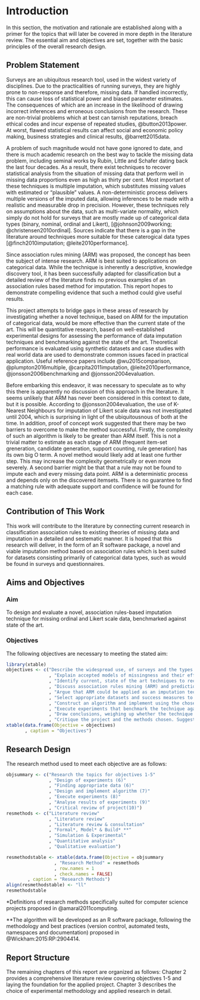 # Introduction

In this section, the motivation and rationale are established along with a primer for the topics that will later be covered in more depth in the literature review. The essential aim and objectives are set, together with the basic principles of the overall research design.

## Problem Statement

Surveys are an ubiquitous research tool, used in the widest variety of disciplines. Due to the practicalities of running surveys, they are highly prone to non-response and therefore, missing data. If handled incorrectly, this can cause loss of statistical power and biased parameter estimates. The consequences of which are an increase in the likelihood of drawing incorrect inferences and erroneous conclusions from the research. These are non-trivial problems which at best can tarnish reputations, breach ethical codes and incur expense of repeated studies, @button2013power. At worst, flawed statistical results can affect social and economic policy making, business strategies and clinical results, @barrett2015data. 

A problem of such magnitude would not have gone ignored to date, and there is much academic research on the best way to tackle the missing data problem, including seminal works by Rubin, Little and Schafer dating back the last four decades. As a result, there exist techniques to recover statistical analysis from the situation of missing data that perform well in missing data proportions even as high as thirty per cent. Most important of these techniques is multiple imputation, which substitutes missing values with estimated or "plausible" values. A non-deterministic process delivers multiple versions of the imputed data, allowing inferences to be made with a realistic and measurable drop in precision. However, these techniques rely on assumptions about the data, such as multi-variate normality, which simply do not hold for surveys that are mostly made up of categorical data types (binary, nominal, ordinal and Likert), [@johnson2009working; @christensen2010ordinal]. Sources indicate that there is a gap in the literature around techniques more suitable for these caterogical data types [@finch2010imputation; @leite2010performance].

Since association rules mining (ARM) was proposed, the concept has been the subject of intense research. ARM is best suited to applications on categorical data. While the technique is inherently a descriptive, knowledge discovery tool, it has been successfully adapted for classification but a detailed review of the literature finds no previous examples of an association rules based method for imputation. This report hopes to demonstrate compelling evidence that such a method could give useful results.

This project attempts to bridge gaps in these areas of research by investigating whether a novel technique, based on ARM for the imputation of categorical data, would be more effective than the current state of the art. This will be quantitative research, based on well-established experimental designs for assessing the performance of data imputation techniques and benchmarking against the state of the art. Theoretical performance is evaluated using synthetic datasets and case studies with real world data are used to demonstrate common issues faced in practical application. Useful reference papers include @wu2015comparison, @plumpton2016multiple, @carpita2011imputation, @leite2010performance, @jonsson2006benchmarking and @jonsson2004evaluation.

Before embarking this endeavor, it was necessary to speculate as to why this there is apparently no discussion of this approach in the literature. It seems unlikely that ARM has never been considered in this context to date, but it is possible. According to @jonsson2004evaluation, the use of K-Nearest Neighbours for imputation of Likert scale data was not investigated until 2004, which is surprising in light of the ubiquitousnous of both at the time. In addition, proof of concept work suggested that there may be two barriers to overcome to make the method successful. Firstly, the complexity of such an algorithm is likely to be greater than ARM itself. This is not a trivial matter to estimate as each stage of ARM (frequent item-set greneration, candidate generation, support counting, rule generation) has its own big O term. A novel method would likely add at least one further step. This may increase the complexity geometrically or even more severely. A second barrier might be that that a rule may not be found to impute each and every missing data point. ARM is a deterministic process and depends only on the discovered itemsets. There is no guarantee to find a matching rule with adequate support and confidence will be found for each case.

## Contribution of This Work

This work will contribute to the literature by connecting current research in classification association rules to existing theories of missing data and imputation in a detailed and sestematic manner. It is hoped that this research will deliver, in the form of an R software package, a novel and viable imputation method based on association rules which is best suited for datasets consisting primarily of categorical data types, such as would be found in surveys and questionnaires. 

## Aims and Objectives

### Aim

To design and evaluate a novel, association rules-based imputation technique for missing ordinal and Likert scale data, benchmarked against state of the art.

### Objectives

The following objectives are necessary to meeting the stated aim:

```r
library(xtable)
objectives <- c("Describe the widespread use, of surveys and the types of data collected."
                , "Explain accepted models of missingness and their effect on survey data."
                , "Identify current, state of the art techniques to recover from missing data."
                , "Discuss association rules mining (ARM) and prediction/classification with association rules."
                , "Argue that ARM could be applied as an imputation technique."
                , "Select appropriate datasets and success measures to evaluate a novel technique."
                , "Construct an algorithm and implement using the chosen programming environment."
                , "Execute experiments that benchmark the technique against and appraise the results."
                , "Draw conclusions, weighing up whether the technique performs better than state of the art."
                , "Critique the project and the methods chosen. Suggest avenues for further research.")
xtable(data.frame(Objective = objectives)
       , caption = "Objectives")
```

## Research Design

The research method used to meet each objective are as follows:

```r
objsummary <- c("Research the topics for objectives 1-5"
                , "Design of experiments (6)"
                , "Finding appropriate data (6)"
                , "Design and implement algorithm (7)"
                , "Execute experiments (8)"
                , "Analyse results of experiments (9)"
                , "Critical review of project(10)")
resmethods <- c("Literature review"
                , "Literature review"
                , "Literature review & consultation"
                , "Formal*, Model* & Build* **"
                , "Simulation & Experimental"
                , "Quantitative analysis"
                , "Qualitative evaluation")

resmethodstable <- xtable(data.frame(Objective = objsummary
                  , "Research Method" = resmethods
                  , row.names = 1
                  , check.names = FALSE)
        , caption = "Research Methods")
align(resmethodstable) <- "ll"
resmethodstable
```

*Definitions of research methods specifically suited for computer science projects proposed in @amaral2011computing.

**The algorithm will be developed as an R software package, following the methodology and best practices (version control, automated tests, namespaces and documentation) proposed in @Wickham:2015:RP:2904414.

## Report Structure

The remaining chapters of this report are organized as follows: Chapter 2 provides a comprehensive literature review covering objectives 1-5 and laying the foundation for the applied project. Chapter 3 describes the choice of experimental methodology and applied research in detail.
